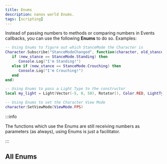 ```yaml
---
title: Enums
description: nanos world Enums.
tags: [scripting]
---
```



Instead of passing numbers to methods or comparing numbers in Events callbacks, you can use the following **Enums** to do so. Examples:

```lua
-- Using Enums to figure out which StanceMode the Character is
Character.Subscribe("StanceModeChanged", function(character, old_stance, new_stance)
   if (new_stance == StanceMode.Standing) then
      Console.Log("I'm Standing!")
   else if (new_stance == StanceMode.Crouching) then
      Console.Log("I'm Crouching!")
   end
end)

-- Using Enums to pass a Light Type to the constructor
local my_light = Light(Vector(-5, 0, 50), Rotator(), Color.RED, LightType.Point)

-- Using Enums to set the Character View Mode
character:SetViewMode(ViewMode.FPS)
```

:::info

The functions which use the Enums are still receiving numbers as parameters (as always), using Enums is just a facilitator.

:::

## All Enums


<APISourceURL type="Enums" class_name="Enums" />

<EnumsDeclaration />
